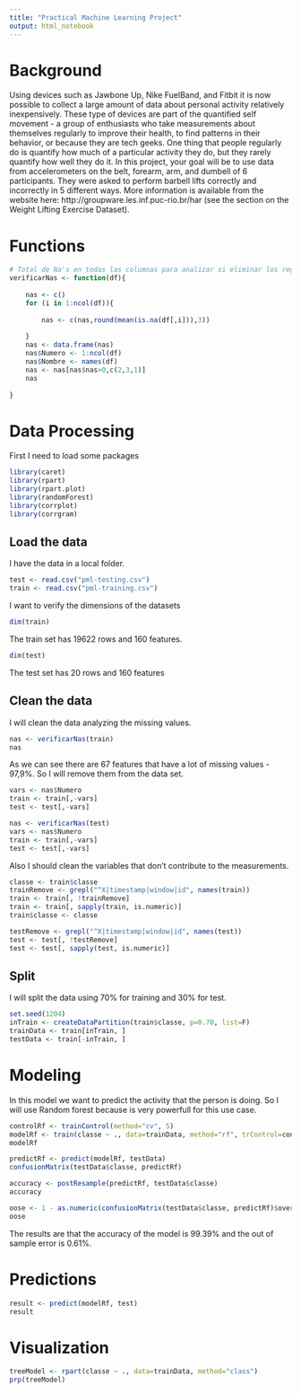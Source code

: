 ---
title: "Practical Machine Learning Project"
output: html_notebook
---

# Background

Using devices such as Jawbone Up, Nike FuelBand, and Fitbit it is now possible to collect a large amount of data about personal activity relatively inexpensively. These type of devices are part of the quantified self movement - a group of enthusiasts who take measurements about themselves regularly to improve their health, to find patterns in their behavior, or because they are tech geeks. One thing that people regularly do is quantify how much of a particular activity they do, but they rarely quantify how well they do it. In this project, your goal will be to use data from accelerometers on the belt, forearm, arm, and dumbell of 6 participants. They were asked to perform barbell lifts correctly and incorrectly in 5 different ways. More information is available from the website here: http://groupware.les.inf.puc-rio.br/har (see the section on the Weight Lifting Exercise Dataset).

# Functions

```{r}
# Total de Na's en todas las columnas para analizar si eliminar los registros o hacer reemplazo de valores
verificarNas <- function(df){
    
    nas <- c()
    for (i in 1:ncol(df)){
        
        nas <- c(nas,round(mean(is.na(df[,i])),3))
        
    }
    nas <- data.frame(nas)
    nas$Numero <- 1:ncol(df) 
    nas$Nombre <- names(df)
    nas <- nas[nas$nas>0,c(2,3,1)]
    nas
    
}
```


# Data Processing

First I need to load some packages

```{r}
library(caret)
library(rpart)
library(rpart.plot)
library(randomForest)
library(corrplot)
library(corrgram)
```

## Load the data

I have the data in a local folder.

```{r}
test <- read.csv("pml-testing.csv")
train <- read.csv("pml-training.csv")
```

I want to verify the dimensions of the datasets

```{r}
dim(train)
```

The train set has 19622 rows and 160 features.

```{r}
dim(test)
```

The test set has 20 rows and 160 features

## Clean the data

I will clean the data analyzing the missing values.

```{r}
nas <- verificarNas(train)
nas
```

As we can see there are 67 features that have a lot of missing values - 97,9%. So I will remove them from the data set.

```{r}
vars <- nas$Numero
train <- train[,-vars]
test <- test[,-vars]

nas <- verificarNas(test)
vars <- nas$Numero
train <- train[,-vars]
test <- test[,-vars]
```

Also I should clean the variables that don't contribute to the measurements. 

```{r}
classe <- train$classe
trainRemove <- grepl("^X|timestamp|window|id", names(train))
train <- train[, !trainRemove]
train <- train[, sapply(train, is.numeric)]
train$classe <- classe

testRemove <- grepl("^X|timestamp|window|id", names(test))
test <- test[, !testRemove]
test <- test[, sapply(test, is.numeric)]
```


## Split

I will split the data using 70% for training and 30% for test.

```{r}
set.seed(1204)
inTrain <- createDataPartition(train$classe, p=0.70, list=F)
trainData <- train[inTrain, ]
testData <- train[-inTrain, ]
```

# Modeling

In this model we want to predict the activity that the person is doing. So I will use Random forest because is very powerfull for this use case. 

```{r}
controlRf <- trainControl(method="cv", 5)
modelRf <- train(classe ~ ., data=trainData, method="rf", trControl=controlRf, ntree=200)
modelRf
```



```{r}
predictRf <- predict(modelRf, testData)
confusionMatrix(testData$classe, predictRf)
```

```{r}
accuracy <- postResample(predictRf, testData$classe)
accuracy
```

```{r}
oose <- 1 - as.numeric(confusionMatrix(testData$classe, predictRf)$overall[1])
oose
```

The results are that the accuracy of the model is 99.39% and the out of sample error is 0.61%.

# Predictions

```{r}
result <- predict(modelRf, test)
result
```

# Visualization

```{r}
treeModel <- rpart(classe ~ ., data=trainData, method="class")
prp(treeModel)
```








